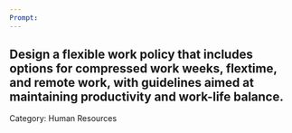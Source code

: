 ```yaml
---
Prompt:
---
```

Design a flexible work policy that includes options for compressed work weeks, flextime, and remote work, with guidelines aimed at maintaining productivity and work-life balance.
---
Category: Human Resources

